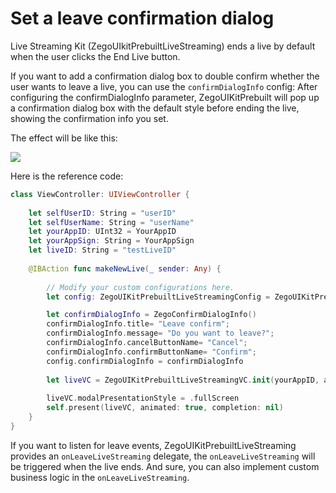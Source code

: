 # Set a leave confirmation dialog


Live Streaming Kit (ZegoUIkitPrebuiltLiveStreaming) ends a live by default when the user clicks the End Live button.

If you want to add a confirmation dialog box to double confirm whether the user wants to leave a live, you can use the `confirmDialogInfo` config: After configuring the confirmDialogInfo parameter, ZegoUIKitPrebuilt will pop up a confirmation dialog box with the default style before ending the live, showing the confirmation info you set.

The effect will be like this:

<Frame width="30%" height="auto" caption="">
  <img src="https://storage.zego.im/sdk-doc/Pics/ZegoUIKit/live/live_confirm.gif" />
</Frame> 

Here is the reference code:

```swift
class ViewController: UIViewController {
    
    let selfUserID: String = "userID" 
    let selfUserName: String = "userName"
    let yourAppID: UInt32 = YourAppID
    let yourAppSign: String = YourAppSign
    let liveID: String = "testLiveID"
    
    @IBAction func makeNewLive(_ sender: Any) {
        
        // Modify your custom configurations here.
        let config: ZegoUIKitPrebuiltLiveStreamingConfig = ZegoUIKitPrebuiltLiveStreamingConfig.host()

        let confirmDialogInfo = ZegoConfirmDialogInfo()
        confirmDialogInfo.title= "Leave confirm";
        confirmDialogInfo.message= "Do you want to leave?";
        confirmDialogInfo.cancelButtonName= "Cancel";
        confirmDialogInfo.confirmButtonName= "Confirm";
        config.confirmDialogInfo = confirmDialogInfo
        
        let liveVC = ZegoUIKitPrebuiltLiveStreamingVC.init(yourAppID, appSign: yourAppSign, userID: selfUserID, userName: self.selfUserName ?? "", liveID: liveID, config: config)
        
        liveVC.modalPresentationStyle = .fullScreen
        self.present(liveVC, animated: true, completion: nil)
    }
}
```

If you want to listen for leave events,  ZegoUIKitPrebuiltLiveStreaming provides an `onLeaveLiveStreaming` delegate, the `onLeaveLiveStreaming` will be triggered when the live ends. And sure, you can also implement custom business logic in the `onLeaveLiveStreaming`.
